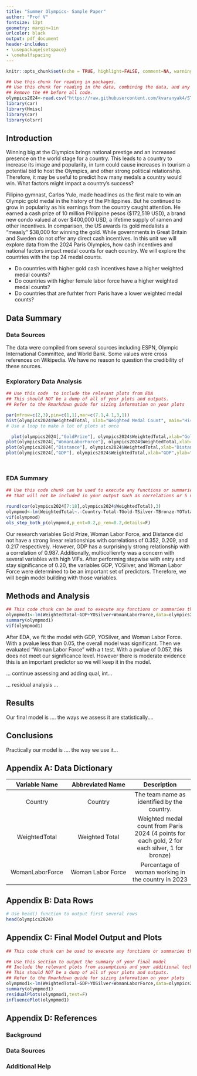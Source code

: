 ```yaml
---
title: "Summer Olympics- Sample Paper" 
author: "Prof V"
fontsize: 12pt
geometry: margin=1in
urlcolor: black
output: pdf_document
header-includes:
- \usepackage{setspace}
- \onehalfspacing
---
```


```r
knitr::opts_chunk$set(echo = TRUE, highlight=FALSE, comment=NA, warnings=FALSE,message=FALSE)
```

```r
## Use this chunk for reading in packages.
## Use this chunk for reading in the data, combining the data, and any other major data cleaning that is not relevant to show.
## Remove the ## before all code.
olympics2024<-read.csv("https://raw.githubusercontent.com/kvaranyak4/STAT3220/main/olympicsclean2024.csv")
library(car)
library(Hmisc)
library(car)
library(olsrr)
```

\begin{center}

\includegraphics{/Users/kristavaranyak/Downloads/GOLDYulo.jpg}

\end{center}

\newpage 

## Introduction
Winning big at the Olympics brings national prestige and an increased presence on the world stage for a country. This leads to a country to increase its image and popularity, in turn could cause increases in tourism a potential bid to host the Olympics, and other strong political relationship. Therefore, it may be useful to predict how many medals a country would win. What factors might impact a country's success?

Filipino gymnast, Carlos Yulo, made headlines as the first male to win an Olympic gold medal in the history of the Philippines. But he continued to grow in popularity as his earnings from the country caught attention. He earned a cash prize of 10 million Philippine pesos (\$172,519 USD), a brand new condo valued at over \$400,000 USD, a lifetime supply of ramen and other incentives. In comparison, the US awards its gold medalists a "measly" \$38,000 for winning the gold. While governments in Great Britain and Sweden do not offer any direct cash incentives. In this unit we will explore data from the 2024 Paris Olympics, how cash incentives and national factors impact medal counts for each country. We will explore the countries with the top 24 medal counts.

- Do countries with higher gold cash incentives have a higher weighted medal counts?
- Do countries with higher female labor force have a higher weighted medal counts?
- Do countries that are furhter from Paris have a lower weighted medal counts?

## Data Summary

### Data Sources
The data were compiled from several sources including ESPN, Olympic International Committee, and World Bank. Some values were cross references on Wikipedia. We have no reason to question the credibility of these sources.

### Exploratory Data Analysis

```r
## Use this code  to include the relevant plots from EDA
## This should NOT be a dump of all of your plots and outputs.
## Refer to the Rmarkdown guide for sizing information on your plots

par(mfrow=c(2,3),pin=c(1,1),mar=c(7.1,4.1,3,1))
hist(olympics2024$WeightedTotal, xlab="Weighted Medal Count", main="Histogram of Weighted Medal Count") 
# Use a loop to make a lot of plots at once

  plot(olympics2024[,"GoldPrize"], olympics2024$WeightedTotal,xlab="Gold Prize",ylab="Weighted Total Medal Count")
plot(olympics2024[,"WomanLaborForce"], olympics2024$WeightedTotal,xlab="Woman Labor Force",ylab="Weighted Total Medal Count")
plot(olympics2024[,"Distance"], olympics2024$WeightedTotal,xlab="Distance",ylab="Weighted Total Medal Count")
plot(olympics2024[,"GDP"], olympics2024$WeightedTotal,xlab="GDP",ylab="Weighted Total Medal Count")




```

### EDA Summary

```r
## Use this code chunk can be used to execute any functions or summaries 
## that will not be included in your output such as correlations or 5 number summaries

round(cor(olympics2024[7:18],olympics2024$WeightedTotal),3)
olympmod<-lm(WeightedTotal~.-Country-Total-TGold-TSilver-TBronze-YOTotal,data=olympics2024)
vif(olympmod)
ols_step_both_p(olympmod,p_ent=0.2,p_rem=0.2,details=F)
```
Our research variables Gold Prize, Woman Labor Force, and Distance did not have a strong linear relationships with correlations of 0.352, 0.209, and 0.217 respectively. However, GDP has a surprisingly strong relationship with a correlation of 0.987. Additionally, multicollienrty was a concern with several variables with high VIFs. After performing stepwise with entry and stay significance of 0.20, the variables GDP, YOSilver, and Woman Labor Force were determined to be an important set of predictors. Therefore, we will begin model building with those variables.

## Methods and Analysis

```r
## This code chunk can be used to execute any functions or summaries that will not be included in your output
olympmod1<-lm(WeightedTotal~GDP+YOSilver+WomanLaborForce,data=olympics2024)
summary(olympmod1)
vif(olympmod1)
```

After EDA, we fit the model with GDP, YOSilver, and Woman Labor Force. With a pvalue less than 0.05, the overall model was significant. Then we evaluated "Woman Labor Force" with a t test. With a pvalue of 0.057, this does not meet our significance level. However there is moderate evidence this is an important predictor so we will keep it in the model. 

... continue assessing and adding qual, int...

... residual analysis ...

## Results

Our final model is .... the ways we assess it are statistically....

## Conclusions

Practically our model is .... the way we use it...

\newpage

## Appendix A: Data Dictionary

|Variable Name|Abbreviated Name|Description|
|:----:|:----:|:----:|
| Country| Country |  The team name as identified by the country. |
| WeightedTotal| Weighted Total |  Weighted medal count from Paris 2024 (4 points for each gold, 2 for each silver, 1 for bronze) |
| WomanLaborForce| Woman Labor Force |  Percentage of woman working in the country in 2023 |

\newpage
## Appendix B: Data Rows
```r
# Use head() function to output first several rows
head(olympics2024)
```

\newpage
## Appendix C: Final Model Output and Plots
```r
## This code chunk can be used to execute any functions or summaries that will not be included in your output
```

```r
## Use this section to output the summary of your final model
## Include the relevant plots from assumptions and your additional techniques
## This should NOT be a dump of all of your plots and outputs.
## Refer to the Rmarkdown guide for sizing information on your plots
olympmod1<-lm(WeightedTotal~GDP+YOSilver+WomanLaborForce,data=olympics2024)
summary(olympmod1)
residualPlots(olympmod1,test=F)
influencePlot(olympmod1)
```

\newpage
## Appendix D: References

### Background

### Data Sources

### Additional Help
